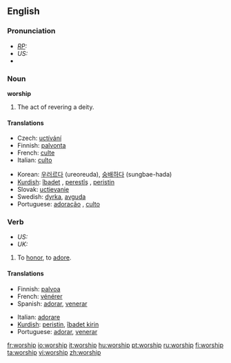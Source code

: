 ==English==
===Pronunciation===
* ''[[RP]]:'' {{IPA|/ˈwɜːʃɪp/}}
* ''US:'' {{IPA|/ˈwɝʃɪp/}}
*{{audio|en-us-worship.ogg|Audio (US)}}


===Noun===
'''worship'''   {{uncountable}}

# The act of revering a deity.

====Translations====
{{top}}
*Czech: [[uctívání]]  {{n}}
*Finnish: [[palvonta]]
*French: [[culte]] {{m}}
*Italian: [[culto]] {{m}}
{{mid}}
*Korean: [[우러르다]] (ureoreuda), [[숭배하다]] (sungbae-hada) 
*[[Kurdish]]: [[îbadet]] {{m}}, [[perestîş]] {{f}}, [[peristin]] {{f}}
*Slovak: [[uctievanie]]  {{n}}
*Swedish: [[dyrka]], [[avguda]]
*Portuguese: [[adoração]] {{f}}, [[culto]] {{m}}
{{bottom}}

===Verb===
*''US:'' {{en-infl-reg-consonant|worship||}}
*''UK:'' {{en-infl-reg-consonant|worship||p}}

# To [[honor]], to [[adore]].

====Translations====
{{top}}
*Finnish: [[palvoa]]
*French: [[vénérer]]
*Spanish: [[adorar]], [[venerar]]
{{mid}}
*Italian: [[adorare]] 
*[[Kurdish]]: [[peristin]], [[îbadet|îbadet kirin]]
*Portuguese: [[adorar]], [[venerar]]
{{bottom}}

[[fr:worship]]
[[io:worship]]
[[it:worship]]
[[hu:worship]]
[[pt:worship]]
[[ru:worship]]
[[fi:worship]]
[[ta:worship]]
[[vi:worship]]
[[zh:worship]]